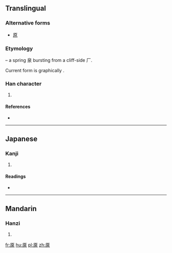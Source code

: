 {{also|原}}
==Translingual==
===Alternative forms===
* [[原]]

===Etymology===
{{liushu|i}} – a spring 泉 bursting from a cliff-side 厂.

Current form is graphically {{Han compound|厂|泉}}.

===Han character===
{{Han char|rn=27|rad=厂|as=09|sn=11|four=|canj=一竹日水 (MHAE)|ids=⿸[[厂]][[泉]]}}

# {{defn|Han|sort=厂09}}

====References====
* {{Han ref|kx=0162.150|dkj=02982|dj=0370.020|hdz=10075.160|uh=53A1|ud=21409}}

----

==Japanese==

===Kanji===
{{ja-kanji|grade=|rs=厂09}}

# {{defn|lang=ja|sort=厂09}}

====Readings====
* {{ja-readings|on=[[げん]] (gen)|kun=}}

----

==Mandarin==

===Hanzi===
{{cmn-hanzi|pin=[[xià]] ([[xia4]]), [[yuán]] ([[yuan2]])|wg=hsia<sup>4</sup>, yüan<sup>2</sup>}}

# {{defn|lang=cmn|sort=厂09}}

[[fr:厡]]
[[hu:厡]]
[[pl:厡]]
[[zh:厡]]